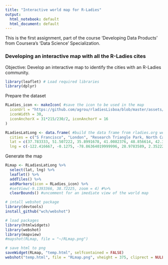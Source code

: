 ```yaml
---
title: "Interactive world map for R-Ladies"
output:
  html_notebook: default
  html_document: default
---
```



This is the first assignment, part of the course 'Developing Data Products' from Coursera's 'Data Science' Specialization. 

### Developing an interactive map with all the R-Ladies cites 

Objective: Develop an interactive map to identify the cities with an R-Ladies community. 


```r
library(leaflet) # Load required libraries
library(dplyr)
```

Prepare the dataset
```r
RLadies_icon <- makeIcon( #save the icon to be used in the map
  iconUrl = "https://github.com/agrou/rladiesLisboa/blob/master/assets/img/R-LadiesGlobal_CMYK_offline_LogoOnly.png?raw=true",
  iconWidth = 30,
  iconAnchorX = 31*215/230/2, iconAnchorY = 16
)

RLadiesLatLong <- data.frame( #build the data frame from rladies.org website
  cities = c("S Francisco", "London", "Research Triangle Park, North Carolina", "Instanbul", "Paris", "Boston", "LA California", "Melbourne, Australia", "Madrid", "Nashville", "New York", "Barcelona", "Columbus", "Izmir", "Berlin", "Taipei", "Warsaw", "Lisbon", "Valencia", "Hartford", "Ames", "Dublin", "Tbilisi", "Washington"),
  lat = c(37.783333, 51.507222, 35.8991678, 41.0082376, 48.856614, 42.3600825, 34.0522342, -37.814107, 40.4167754, 36.1626638, 40.7127837, 41.385064, 39.9611755, 38.423734, 52.5200066, 25.0329636, 52.2296756, 38.7222524, 39.4699075, 41.7637111, 42.034722, 53.3498053, 41.716667, 38.9071923),
  lng = c(-122.416667, -0.1275, -78.86364019999996, 28.9783589, 2.3522219, -71.0588801, -118.2436849, 144.96328, -3.7037902, -86.7816016, -74.0059413, 2.173403, -82.9987942, 27.142826000000014, 13.404954, 121.56542680000007, 21.0122287, -9.1393366, -0.3762881000000107, -72.6850932, -93.62, -6.2603097, 44.783333, -77.0368707))
```


Generate the map 
```r
RLmap <- RLadiesLatLong %>% 
  select(lat, lng) %>% 
  leaflet() %>%
  addTiles() %>%
  addMarkers(icon = RLadies_icon) %>%
  #setView(-9.1393366, 38.72225, zoom = 4) #%>%
  clearBounds() #uncomment for an imediate view of the world map
```

```r
# intall webshot package
library(devtools)
install_github("wch/webshot")

# load packages
library(htmlwidgets)
library(webshot)
library(mapview)
#mapshot(RLmap, file = "~/RLmap.png")

# save html to png
saveWidget(RLmap, "temp.html", selfcontained = FALSE)
webshot("temp.html", file = "RLmap.png", vheight = 375, cliprect = NULL)
```




